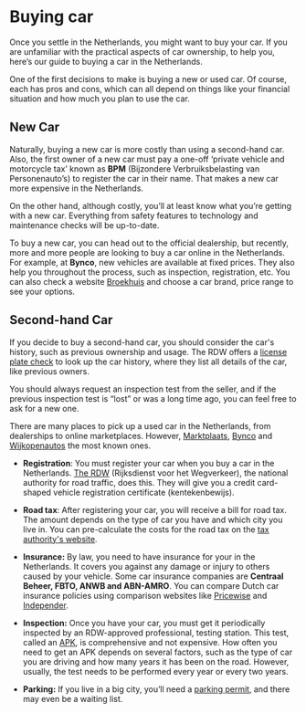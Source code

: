 # Buying car
Once you settle in the Netherlands, you might want to buy your car. If you are unfamiliar with the practical aspects of car ownership, to help you, here’s our guide to buying a car in the Netherlands.

One of the first decisions to make is buying a new or used car. Of course, each has pros and cons, which can all depend on things like your financial situation and how much you plan to use the car.

## New Car
Naturally, buying a new car is more costly than using a second-hand car. Also, the first owner of a new car must pay a one-off ‘private vehicle and motorcycle tax’ known as **BPM** (Bijzondere Verbruiksbelasting van Personenauto’s) to register the car in their name. That makes a new car more expensive in the Netherlands. 

On the other hand, although costly, you’ll at least know what you’re getting with a new car. Everything from safety features to technology and maintenance checks will be up-to-date. 

To buy a new car, you can head out to the official dealership, but recently, more and more people are looking to buy a car online in the Netherlands. For example, at **Bynco**, new vehicles are available at fixed prices. They also help you throughout the process, such as inspection, registration, etc. You can also check a website [Broekhuis](https://broekhuis.nl/) and choose a car brand, price range to see your options. 

## Second-hand Car
If you decide to buy a second-hand car, you should consider the car's history, such as previous ownership and usage. The RDW offers a [license plate check](https://ovi.rdw.nl/) to look up the car history, where they list all details of the car, like previous owners. 

<Callout>
  You should always request an inspection test from the seller, and if the previous inspection test is “lost” or was a long time ago, you can feel free to ask for a new one. 
</Callout>

There are many places to pick up a used car in the Netherlands, from dealerships to online marketplaces. However, [Marktplaats](https://www.marktplaats.nl/), [Bynco](https://bynco.com/nl-en/expats/?utm_source=Expatica&utm_medium=article-buycarnetherlands) and [Wijkopenautos](https://www.wikoau.nl/waarde/10-18/?MID=NL_NET_4_333504_1547724_0_0_0&net=NL_4&name=513expati) the most known ones. 


- **Registration**: You must register your car when you buy a car in the Netherlands. [The RDW](https://www.rdw.nl/) (Rijksdienst voor het Wegverkeer), the national authority for road traffic, does this. They will give you a credit card-shaped vehicle registration certificate (kentekenbewijs).

- **Road tax**: After registering your car, you will receive a bill for road tax. The amount depends on the type of car you have and which city you live in. You can pre-calculate the costs for the road tax on the [tax authority's website](https://www.belastingdienst.nl/wps/wcm/connect/nl/auto-en-vervoer/content/hulpmiddel-motorrijtuigenbelasting-berekenen). 

- **Insurance:** By law, you need to have insurance for your in the Netherlands. It covers you against any damage or injury to others caused by your vehicle. Some car insurance companies are **Centraal Beheer, FBTO, ANWB and ABN-AMRO**. You can compare Dutch car insurance policies using comparison websites like [Pricewise](https://www.pricewise.nl/?actioncode=tradetracker&campagne=regulier&chnid=9d955fb4-af6f-4c5d-9681-21d71325053d) and [Independer](https://www.independer.nl/autoverzekering/info/affiliate/awin?refer=m4nauto&utm_source=affiliate&utm_medium=awin_auto&utm_campaign=666995&awc=8599_1644910954_e72e0e0d1c3f2a5c38dc908a9455f19c). 

- **Inspection:** Once you have your car, you must get it periodically inspected by an RDW-approved professional, testing station. This test, called an [APK](https://business.gov.nl/regulation/periodic-motor-vehicle-test-apk/), is comprehensive and not expensive. How often you need to get an APK depends on several factors, such as the type of car you are driving and how many years it has been on the road. However, usually, the test needs to be performed every year or every two years. 

- **Parking:** If you live in a big city, you’ll need a [parking permit](https://www.amsterdam.nl/en/parking/apply-resident-parking-permit/), and there may even be a waiting list. 
